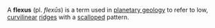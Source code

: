 A '''flexus''' (pl. ''flex&#363;s'') is a term used in [[planetary geology]] to refer to low, [[curvilinear]] [[ridge]]s with a [[scallop]]ed pattern.

{{geol-stub}}